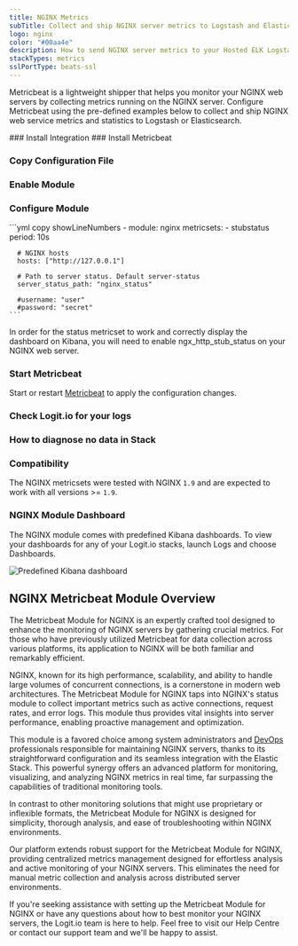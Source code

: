 ```yaml
---
title: NGINX Metrics
subTitle: Collect and ship NGINX server metrics to Logstash and Elasticsearch
logo: nginx
color: "#00aa4e"
description: How to send NGINX server metrics to your Hosted ELK Logstash instance. Configure Metricbeat to send NGINX web server metrics to Logstash or Elasticsearch. 
stackTypes: metrics
sslPortType: beats-ssl
---
```


Metricbeat is a lightweight shipper that helps you monitor your NGINX web 
servers by collecting metrics running on the NGINX server. Configure 
Metricbeat using the pre-defined examples below to collect and ship NGINX 
web service metrics and statistics to Logstash or Elasticsearch.

<Steps>
  ### Install Integration
  <InstallIntegration/>
  ### Install Metricbeat

  <InstallBeat beatname="metricbeat" />

  ### Copy Configuration File

  <MetricbeatOutput />

  ### Enable Module

  <EnableMetricbeatModule module="nginx" />

  ### Configure Module

  <ConfigureMetricbeatModule module="nginx">
    ```yml copy showLineNumbers
    - module: nginx
      metricsets:
        - stubstatus
      period: 10s
    
      # NGINX hosts
      hosts: ["http://127.0.0.1"]
    
      # Path to server status. Default server-status
      server_status_path: "nginx_status"
    
      #username: "user"
      #password: "secret"
    ```
  </ConfigureMetricbeatModule>

  In order for the status metricset to work and correctly display the 
  dashboard on Kibana, you will need to enable ngx_http_stub_status on your NGINX web server.

  ### Start Metricbeat

  Start or restart [Metricbeat](https://www.elastic.co/guide/en/beats/metricbeat/master/metricbeat-starting.html) 
  to apply the configuration changes.

  ### Check Logit.io for your logs

  <LaunchStack utmMedium="logs" utmCampaign="nginx_metricbeat" source="metrics_nginx" />

  ### How to diagnose no data in Stack

  <DiagnoseNoData />
  
  ### Compatibility

  The NGINX metricsets were tested with NGINX `1.9` and are expected to work with all versions >= `1.9`.

  ### NGINX Module Dashboard

  The NGINX module comes with predefined Kibana dashboards. To view your dashboards for any 
  of your Logit.io stacks, launch Logs and choose Dashboards.

  ![Predefined Kibana dashboard](@/images/integrations/metricbeats/metricbeat_nginx_module.png)

</Steps>

## NGINX Metricbeat Module Overview

The Metricbeat Module for NGINX is an expertly crafted tool designed to 
enhance the monitoring of NGINX servers by gathering crucial metrics. 
For those who have previously utilized Metricbeat for data collection 
across various platforms, its application to NGINX will be both 
familiar and remarkably efficient.

NGINX, known for its high performance, scalability, and ability to 
handle large volumes of concurrent connections, is a cornerstone in modern 
web architectures. The Metricbeat Module for NGINX taps into NGINX's status 
module to collect important metrics such as active connections, request 
rates, and error logs. This module thus provides vital insights into 
server performance, enabling proactive management and optimization.

This module is a favored choice among system administrators 
and [DevOps](https://logit.io/blog/post/what-is-devops/) professionals 
responsible for maintaining NGINX servers, thanks to its straightforward 
configuration and its seamless integration with the Elastic Stack. This 
powerful synergy offers an advanced platform for monitoring, visualizing, 
and analyzing NGINX metrics in real time, far surpassing the 
capabilities of traditional monitoring tools.

In contrast to other monitoring solutions that might use proprietary or 
inflexible formats, the Metricbeat Module for NGINX is designed for 
simplicity, thorough analysis, and ease of troubleshooting within NGINX environments.

Our platform extends robust support for the Metricbeat Module for NGINX, 
providing centralized metrics management designed for effortless analysis 
and active monitoring of your NGINX servers. This eliminates the need 
for manual metric collection and analysis across distributed server environments.

If you're seeking assistance with setting up the Metricbeat Module for 
NGINX or have any questions about how to best monitor your NGINX servers, 
the Logit.io team is here to help. Feel free to visit our Help Centre or 
contact our support team <IntercomButton text="via live chat" /> and we'll be happy to assist.